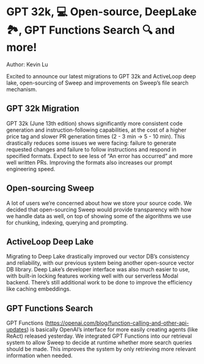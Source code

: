 # **GPT 32k, 💻 Open-source, DeepLake 🏞️, GPT Functions Search 🔍 and more!**

Author: Kevin Lu

Excited to announce our latest migrations to GPT 32k and ActiveLoop deep lake, open-sourcing of Sweep and improvements on Sweep’s file search mechanism.

## GPT 32k Migration

GPT 32k (June 13th edition) shows significantly more consistent code generation and instruction-following capabilities, at the cost of a higher price tag and slower PR generation times (2 - 3 min → 5 - 10 min). This drastically reduces some issues we were facing: failure to generate requested changes and failure to follow instructions and respond in specified formats. Expect to see less of “An error has occurred” and more well written PRs. Improving the formats also increases our prompt engineering speed.

## Open-sourcing Sweep

A lot of users we’re concerned about how we store your source code. We decided that open-sourcing Sweep would provide transparency with how we handle data as well, on top of showing some of the algorithms we use for chunking, indexing, querying and prompting.

## ActiveLoop Deep Lake

Migrating to Deep Lake drastically improved our vector DB’s consistency and reliability, with our previous system being another open-source vector DB library. Deep Lake’s developer interface was also much easier to use, with built-in locking features working well with our serverless Modal backend. There’s still additional work to be done to improve the efficiency like caching embeddings.

## GPT Functions Search

GPT Functions (https://openai.com/blog/function-calling-and-other-api-updates) is basically OpenAI’s interface for more easily creating agents (like ReAct) released yesterday. We integrated GPT Functions into our retrieval system to allow Sweep to decide at runtime whether more search queries should be made. This improves the system by only retrieving more relevant information when needed.
